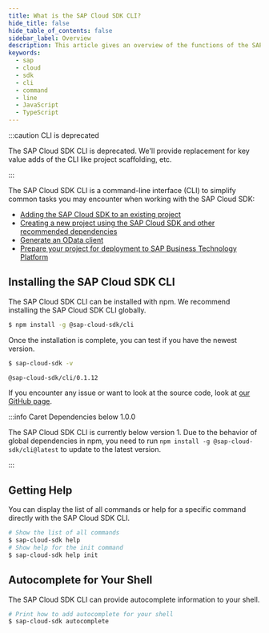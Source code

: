 ```yaml
---
title: What is the SAP Cloud SDK CLI?
hide_title: false
hide_table_of_contents: false
sidebar_label: Overview
description: This article gives an overview of the functions of the SAP Cloud SDK CLI and how to install it.
keywords:
  - sap
  - cloud
  - sdk
  - cli
  - command
  - line
  - JavaScript
  - TypeScript
---
```


:::caution CLI is deprecated

The SAP Cloud SDK CLI is deprecated.
We'll provide replacement for key value adds of the CLI like project scaffolding, etc.

:::

The SAP Cloud SDK CLI is a command-line interface (CLI) to simplify common tasks you may encounter when working with the SAP Cloud SDK:

- [Adding the SAP Cloud SDK to an existing project](./init.mdx)
- [Creating a new project using the SAP Cloud SDK and other recommended dependencies](./init.mdx)
- [Generate an OData client](./generator.mdx)
- [Prepare your project for deployment to SAP Business Technology Platform](./package.mdx)

## Installing the SAP Cloud SDK CLI

The SAP Cloud SDK CLI can be installed with npm.
We recommend installing the SAP Cloud SDK CLI globally.

```bash
$ npm install -g @sap-cloud-sdk/cli
```

Once the installation is complete, you can test if you have the newest version.

```bash
$ sap-cloud-sdk -v

@sap-cloud-sdk/cli/0.1.12
```

If you encounter any issue or want to look at the source code, look at [our GitHub page](https://github.com/SAP/cloud-sdk-cli).

:::info Caret Dependencies below 1.0.0

The SAP Cloud SDK CLI is currently below version 1.
Due to the behavior of global dependencies in npm, you need to run `npm install -g @sap-cloud-sdk/cli@latest` to update to the latest version.

:::

## Getting Help

You can display the list of all commands or help for a specific command directly with the SAP Cloud SDK CLI.

```bash
# Show the list of all commands
$ sap-cloud-sdk help
# Show help for the init command
$ sap-cloud-sdk help init
```

## Autocomplete for Your Shell

The SAP Cloud SDK CLI can provide autocomplete information to your shell.

```bash
# Print how to add autocomplete for your shell
$ sap-cloud-sdk autocomplete
```
<DocsRating />